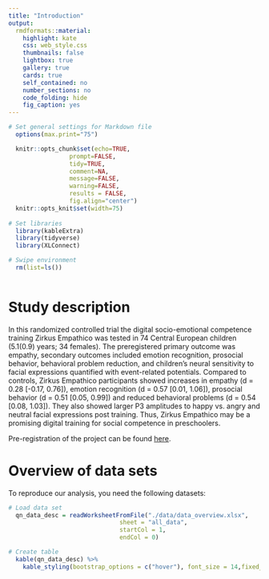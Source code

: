 ```yaml
---
title: "Introduction"
output: 
  rmdformats::material:
    highlight: kate
    css: web_style.css
    thumbnails: false
    lightbox: true
    gallery: true
    cards: true
    self_contained: no
    number_sections: no
    code_folding: hide
    fig_caption: yes
---
```


<!-- Set up workspace -->

```r

# Set general settings for Markdown file 
  options(max.print="75")

  knitr::opts_chunk$set(echo=TRUE,
                 prompt=FALSE,
                 tidy=TRUE,
                 comment=NA,
                 message=FALSE,
                 warning=FALSE,
                 results = FALSE,
  	             fig.align="center")
  knitr::opts_knit$set(width=75)
  
# Set libraries
  library(kableExtra)
  library(tidyverse)
  library(XLConnect)

# Swipe environment
  rm(list=ls())
  
```

# Study description

In this randomized controlled trial the digital socio-emotional competence training Zirkus Empathico was tested in 74 Central European children (5.1(0.9) years; 34 females). The preregistered primary outcome was empathy, secondary outcomes included emotion recognition, prosocial behavior, behavioral problem reduction, and children’s neural sensitivity to facial expressions quantified with event-related potentials. Compared to controls, Zirkus Empathico participants showed increases in empathy (d = 0.28 [-0.17, 0.76]), emotion recognition (d = 0.57 [0.01, 1.06]), prosocial behavior (d = 0.51 [0.05, 0.99]) and reduced behavioral problems (d = 0.54 [0.08, 1.03]). They also showed larger P3 amplitudes to happy vs. angry and neutral facial expressions post training. Thus, Zirkus Empathico may be a promising digital training for social competence in preschoolers. 

Pre-registration of the project can be found [here](https://drks.de/drks_web/navigate.do?navigationId=trial.HTML&TRIAL_ID=DRKS00015789).

# Overview of data sets 

To reproduce our analysis, you need the following datasets: 

```r

# Load data set
  qn_data_desc = readWorksheetFromFile("./data/data_overview.xlsx", 
                               sheet = "all_data", 
                               startCol = 1,
                               endCol = 0)

# Create table
  kable(qn_data_desc) %>% 
    kable_styling(bootstrap_options = c("hover"), font_size = 14,fixed_thead = T)
```

